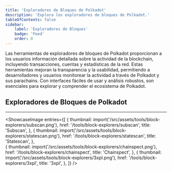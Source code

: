 ```yaml
---
title: 'Exploradores de Bloques de Polkadot'
description: 'Explora los exploradores de bloques de Polkadot.'
tableOfContents: false
sidebar: 
    label: 'Exploradores de Bloques'
    badge: 'Feed'
    order: 0
---
```

    
    
Las herramientas de exploradores de bloques de Polkadot proporcionan a los usuarios información detallada sobre la actividad de la blockchain, incluyendo transacciones, cuentas y estadísticas de la red. Estas herramientas mejoran la transparencia y la usabilidad, permitiendo a desarrolladores y usuarios monitorear la actividad a través de Polkadot y sus parachains. Con interfaces fáciles de usar y análisis robustos, son esenciales para explorar y comprender el ecosistema de Polkadot.
    
## Exploradores de Bloques de Polkadot
----------------
<ShowcaseImage
  entries={[
        {
      thumbnail: import('/src/assets/tools/block-explorers/subscan.png'),
      href: '/tools/block-explorers/subscan',
      title: 'Subscan',
    },
                     {
      thumbnail: import('/src/assets/tools/block-explorers/statescan.png'),
      href: '/tools/block-explorers/statescan',
      title: 'Statescan',
      },  
    {
      thumbnail: import('/src/assets/tools/block-explorers/chainspect.png'),
      href: '/tools/block-explorers/chainspect',
      title: 'Chainspect',
      },
              {
      thumbnail: import('/src/assets/tools/block-explorers/3xpl.png'),
      href: '/tools/block-explorers/3xpl',
      title: '3xpl',
    },
  ]}
/>


